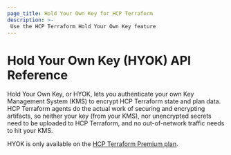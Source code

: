 ```yaml
---
page_title: Hold Your Own Key for HCP Terraform
description: >-
 Use the HCP Terraform Hold Your Own Key feature
---
```


# Hold Your Own Key (HYOK) API Reference
Hold Your Own Key, or HYOK, lets you authenticate your own Key Management System (KMS) to encrypt HCP Terraform state and plan data. HCP Terraform agents do the actual work of securing and encrypting artifacts, so neither your key (from your KMS), nor unencrypted secrets need to be uploaded to HCP Terraform, and no out-of-network traffic needs to hit your KMS.

HYOK is only available on the [HCP Terraform Premium plan](https://www.hashicorp.com/en/pricing?tab=terraform).

